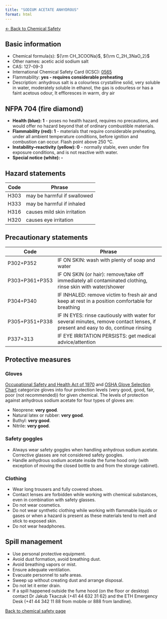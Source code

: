 ```yaml
---
title: "SODIUM ACETATE ANHYDROUS"
format: html
---
```


[← Back to Chemical Safety](../chemical-safety.qmd)


## Basic information
- Chemical formula(s): ${\rm CH_3COONa}$, ${\rm C_2H_3NaO_2}$
- Other names: acetic acid sodium salt
- CAS: 127-09-3
- International Chemical Safety Card (ICSC): [0565](https://inchem.org/documents/icsc/icsc/eics0565.htm)
- Flammability: **yes - requires considerable preheating**
- Description: anhydrous salt is a colourless crystalline solid, very soluble in water, moderately soluble in ethanol, the gas is odourless or has a faint acetous odour, It effloresces in warm, dry air

## NFPA 704 (fire diamond)
- **Health (blue): 1** - poses no health hazard, requires no precautions, and would offer no hazard beyond that of ordinary combustible materials.
- **Flammability (red): 1** - materials that require considerable preheating, under all ambient temperature conditions, before ignition and combustion can occur. Flash point above 250 °C.
- **Instability–reactivity (yellow): 0** - normally stable, even under fire exposure conditions, and is not reactive with water.
- **Special notice (white): -**

## Hazard statements
| Code | Phrase                      |
| ---- | --------------------------- |
| H303 | may be harmful if swallowed |
| H333 | may be harmful if inhaled   |
| H316 | causes mild skin irritation |
| H320 | causes eye irritation       |

## Precautionary statements
| Code           | Phrase                                                                                                                          |
| -------------- | ------------------------------------------------------------------------------------------------------------------------------- |
| P302+P352      | IF ON SKIN: wash with plenty of soap and water                                                                                  |
| P303+P361+P353 | IF ON SKIN (or hair): remove/take off immediately all contaminated clothing, rinse skin with water/shower                       |
| P304+P340      | IF INHALED: remove victim to fresh air and keep at rest in a position comfortable for breathing                                 |
| P305+P351+P338 | IF IN EYES: rinse cautiously with water for several minutes, remove contact lenses, if present and easy to do, continue rinsing |
| P337+313       | IF EYE IRRITATION PERSISTS: get medical advice/attention                                                                        |

## Protective measures

### Gloves
[Occupational Safety and Health Act of 1970](https://www.osha.gov/sites/default/files/publications/osha3151.pdf) and [OSHA Glove Selection Chart](https://safety.fsu.edu/safety_manual/OSHA%20Glove%20Selection%20Chart.pdf) categorize gloves into four protection levels (very good, good, fair, poor (not recommended)) for given chemical. The levels of protection against anhydrous sodium acetate for four types of gloves are:

- Neoprene: **very good**.
- Natural latex or rubber: **very good**.
- Buthyl: **very good**.
- Nitrile: **very good**.

### Safety goggles
- Always wear safety goggles when handling anhydrous sodium acetate. Corrective glasses are not considered safety googles.
- Handle anhydrous sodium acetate inside the fume hood only (with exception of moving the closed bottle to and from the storage cabinet).

### Clothing
- Wear long trousers and fully covered shoes.
- Contact lenses are forbidden while working with chemical substances, even in combination with safety glasses.
- Do not wear cosmetics.
- Do not wear synthetic clothing while working with flammable liquids or gases or when a hazard is present as these materials tend to melt and stick to exposed skin.
- Do not wear headphones.

## Spill management
- Use personal protective equipment.
- Avoid dust formation, avoid breathing dust.
- Avoid breathing vapors or mist.
- Ensure adequate ventilation.
- Evacuate personnel to safe areas.
- Sweep up without creating dust and arrange disposal.
- Do not let it enter drain.
- If a spill happened outside the fume hood (on the floor or desktop) contact Dr Jakub Tkaczuk (+41 44 632 31 62) and the ETH Emergency Desk (+41 44 342 11 88 from mobile or 888 from landline).

[Back to chemical safety page](https://github.com/Global-Health-Engineering/group-safety/tree/main/02-chemical-safety)  
